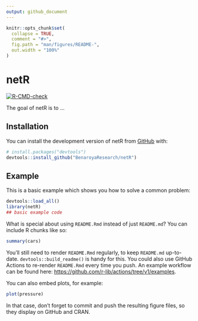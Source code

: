 ```yaml
---
output: github_document
---
```


<!-- README.md is generated from README.Rmd. Please edit that file -->

```r
knitr::opts_chunk$set(
  collapse = TRUE,
  comment = "#>",
  fig.path = "man/figures/README-",
  out.width = "100%"
)
```

# netR

<!-- badges: start -->
[![R-CMD-check](https://github.com/BenaroyaResearch/netR/workflows/R-CMD-check/badge.svg)](https://github.com/BenaroyaResearch/netR/actions)
<!-- badges: end -->

The goal of netR is to ...

## Installation

You can install the development version of netR from [GitHub](https://github.com/) with:

``` r
# install.packages("devtools")
devtools::install_github("BenaroyaResearch/netR")
```

## Example

This is a basic example which shows you how to solve a common problem:

```r
devtools::load_all()
library(netR)
## basic example code
```

What is special about using `README.Rmd` instead of just `README.md`? You can include R chunks like so:

```r
summary(cars)
```

You'll still need to render `README.Rmd` regularly, to keep `README.md` up-to-date. `devtools::build_readme()` is handy for this. You could also use GitHub Actions to re-render `README.Rmd` every time you push. An example workflow can be found here: <https://github.com/r-lib/actions/tree/v1/examples>.

You can also embed plots, for example:

```r
plot(pressure)
```

In that case, don't forget to commit and push the resulting figure files, so they display on GitHub and CRAN.
